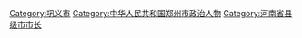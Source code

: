 [[Category:巩义市|Category:巩义市]]
[[Category:中华人民共和国郑州市政治人物|Category:中华人民共和国郑州市政治人物]]
[[Category:河南省县级市市长|Category:河南省县级市市长]]